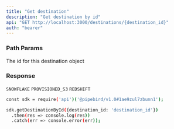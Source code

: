 ```yaml
---
title: "Get destination"
description: "Get destination by id"
api: "GET http://localhost:3000/destinations/{destination_id}"
auth: "bearer"
---
```


### Path Params

<ParamField path="destination_id" type="string" required>
  The id for this destination object
</ParamField>

### Response

<ResponseField name="content" type="array of objects">
<Expandable title="Toggle object">

<ResponseField name="nickname" type="string"></ResponseField>

<ResponseField name="destinationType" type="string">

`SNOWFLAKE` `PROVISIONED_S3` `REDSHIFT`

</ResponseField>

<ResponseField name="warehouse" type="string"></ResponseField>

<ResponseField name="id" type="number"></ResponseField>

</Expandable>
</ResponseField>

<RequestExample>

```bash Example Request
const sdk = require('api')('@pipebird/v1.0#1ae9zul7zbunn1');

sdk.getDestinationById({destination_id: 'destination_id'})
  .then(res => console.log(res))
  .catch(err => console.error(err));
```

</RequestExample>
